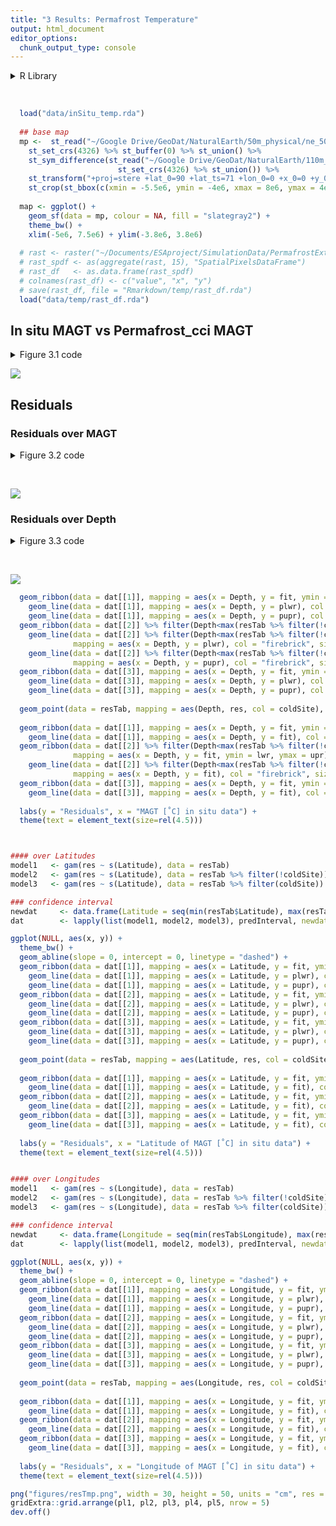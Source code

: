 ```yaml
---
title: "3 Results: Permafrost Temperature"
output: html_document
editor_options: 
  chunk_output_type: console
---
```


<style type="text/css">
.main-container {
  max-width: 1400px;
  margin-left: auto;
  margin-right: auto;
}
</style>


<details>
  <summary>R Library</summary>
  ```r
  library(readxl)
  library(ncdf4)
  library(raster)
  library(tidyverse)
  library(ggforce)
  library(grid)
  library(mgcv)
  library(sf)
  sf::sf_use_s2(FALSE)
  ```
</details><br/> 

```r
  load("data/inSitu_temp.rda")
  
  ## base map
  mp <-  st_read("~/Google Drive/GeoDat/NaturalEarth/50m_physical/ne_50m_land/ne_50m_land.shp", quiet = TRUE) %>% 
    st_set_crs(4326) %>% st_buffer(0) %>% st_union() %>%
    st_sym_difference(st_read("~/Google Drive/GeoDat/NaturalEarth/110m_physical/ne_110m_lakes/ne_110m_lakes.shp", quiet = TRUE) %>% 
                        st_set_crs(4326) %>% st_union()) %>%
    st_transform("+proj=stere +lat_0=90 +lat_ts=71 +lon_0=0 +x_0=0 +y_0=0 +datum=WGS84 +units=m +no_defs") %>%
    st_crop(st_bbox(c(xmin = -5.5e6, ymin = -4e6, xmax = 8e6, ymax = 4e6)))
  
  map <- ggplot() +
    geom_sf(data = mp, colour = NA, fill = "slategray2") +
    theme_bw() +
    xlim(-5e6, 7.5e6) + ylim(-3.8e6, 3.8e6)
  
  # rast <- raster("~/Documents/ESAproject/SimulationData/PermafrostExtent/ESACCI-PERMAFROST-L4-PFR-MODISLST_CRYOGRID-AREA4_PP-2018-fv03.0.nc")
  # rast_spdf <- as(aggregate(rast, 15), "SpatialPixelsDataFrame")
  # rast_df   <- as.data.frame(rast_spdf)
  # colnames(rast_df) <- c("value", "x", "y")
  # save(rast_df, file = "Rmarkdown/temp/rast_df.rda")
  load("data/temp/rast_df.rda")
```



## In situ MAGT vs Permafrost_cci MAGT

<details>
  <summary>Figure 3.1 code</summary>
  ```r
    mod   <- lm(MAGT_Permafrost_cci~Temp, data = inSitu_temp)
    modM  <- data.frame(Temp=seq(min(inSitu_temp$Temp), max(inSitu_temp$Temp), length = 50))
    modM  <- data.frame(modM, predict(mod, newdata=modM, interval = "prediction"))
    
    png("figures/Figure_3.1.png", width = 20, height = 10, units = "cm", res = 250)
    ggplot(NULL, aes(x, y)) +
        geom_label(aes(-15, 6.5, hjust = 0, vjust = 0,
                       label = paste0("Slope =",signif(mod$coef[[2]], 3), "\n", "R^2 = ", signif(summary(mod)$adj.r.squared, 3))), size = 5) +
        geom_point(data = inSitu_temp, mapping = aes(Temp, MAGT_Permafrost_cci), 
                   alpha = 0.1, shape = 16, fill = "grey40") +
        theme_bw() + 
        geom_abline(slope = 1, intercept = 0, linetype = "dashed") +
        # geom_ribbon(data = modM, mapping = aes(x = Temp, y = fit, ymin = lwr, ymax = upr), alpha = 0.15) +
        geom_line(  data = modM, mapping = aes(x = Temp, y = fit), col = "cornflowerblue", size = 1.5) +
        labs(y = "MAGT [˚C] Permafrost_cci", x = "MAGT [˚C] in situ data") +
        xlim(-15, 10) + ylim(-15, 10) +
        theme(text = element_text(size=rel(3.5)))
    dev.off()
  ```
</details>
  
![](figures/Figure_3.1.png)


## Residuals

### Residuals over MAGT


<details>
  <summary>Figure 3.2 code</summary>
  ```r
  ###################
  #### Residuals ####
  ###################
  predInterval <- function(x, newdat, lower = .025, upper = 0.975) {
    
      model  = x
    
      p          <- predict(model, newdat, type = "link", se.fit = TRUE)
      upr        <- p$fit + (2 * p$se.fit)
      lwr        <- p$fit - (2 * p$se.fit)
      newdat$upr <- model$family$linkinv(upr)
      newdat$lwr <- model$family$linkinv(lwr)
      newdat$fit <- predict(model, newdat)
      
      beta      <- coef(model)
      V         <- vcov(model)
      num_beta_vecs <- 10000
      Cv            <- chol(V)
      nus         <- rnorm(num_beta_vecs * length(beta))
      beta_sims   <- beta + t(Cv) %*% matrix(nus, nrow = length(beta), ncol = num_beta_vecs)
      covar_sim   <- predict(model, newdata = newdat, type = "lpmatrix")
      linpred_sim <- covar_sim %*% beta_sims
      invlink     <- function(x) x
      exp_val_sim <- invlink(linpred_sim)
      y_sim       <- matrix(rnorm(n = prod(dim(exp_val_sim)), mean = exp_val_sim, sd = summary(model)$scale), 
                      nrow = nrow(exp_val_sim), 
                      ncol = ncol(exp_val_sim))
      
      out <- as.data.frame(t(apply(y_sim, 1, quantile, prob = c(lower, upper))))
        names(out)[1:2] <- c("plwr", "pupr")
        
      cbind(newdat, out)
  }
  

  
  resTab <- inSitu_temp %>% filter(!is.na(Temp) & !is.na(MAGT_Permafrost_cci)) %>%
                       mutate(res =  as.numeric(resid(lm(MAGT_Permafrost_cci-Temp ~ 0))))
  
  #### over Temps
  model   <- gam(res ~ s(Temp), data = resTab)
    
  newdat  <- data.frame(Temp = seq(min(resTab$Temp), max(resTab$Temp), length = 100))
  dat     <- lapply(list(model), predInterval, newdat = newdat)
  
  ## Outliers

  pl1 <- ggplot(NULL, aes(x, y)) +
    theme_bw() +
    geom_abline(slope = 0, intercept = 0, linetype = "dashed") +
    geom_point(data = resTab, mapping = aes(Temp, res, col = coldSite), alpha = 0.1, shape = 16, size = 1.5) +
    geom_point(data = resTab %>% filter(res<quantile(res, probs = 0.025) | res>quantile(res, probs = 0.975)), 
    mapping = aes(Temp, res, col = coldSite), alpha = 0.8, shape = 4, size = 1) +
      scale_color_manual(values = c("firebrick", "cornflowerblue"), labels = c('MAGT [°C] >= 1', 'MAGT [°C] < 1')) +
    
    geom_ribbon(data = dat[[1]], mapping = aes(x = Temp, y = fit, ymin = lwr, ymax = upr), alpha = 0.15, fill = "grey10") +
    geom_line(data   = dat[[1]], mapping = aes(x = Temp, y = fit), col = "grey10", size = 1) +
    
    labs(y = "Residuals", x = "MAGT [˚C] in situ data", col = "In situ match-up sites") +
    
    guides(colour = guide_legend(override.aes = list(alpha = 1))) +
    
    theme(axis.title = element_text(size=rel(1.1)),
          axis.text = element_text(size=rel(1)),
          legend.position = c(0.28, 0.14),
          legend.background = element_rect(fill = "white", color = "black"),
          legend.text = element_text(size=rel(0.8)),
          legend.title = element_text(size=rel(0.8)))
  
  resMap <- resTab %>% filter(res<quantile(res, probs = 0.025) | res>quantile(res, probs = 0.975)) %>% group_by(Name) %>% mutate(N = n()) %>%
    filter(!duplicated(Name))
  
  
  crds_pts <- st_as_sf(resMap, coords = c("Longitude", "Latitude")) %>% st_set_crs(4326) %>%
    st_transform("+proj=stere +lat_0=90 +lat_ts=71 +lon_0=0 +x_0=0 +y_0=0 +datum=WGS84 +units=m +no_defs") %>% st_coordinates()
  
  pl2 <- map +
    geom_raster(data=rast_df, aes(x=x, y=y, fill=value), alpha=0.8, show.legend = FALSE) + 
      scale_fill_gradient(low="slategray2", high="black") +
      labs(fill = "Permafrost_cci PFR (2018)") +
      ggnewscale::new_scale_fill() +
      geom_jitter(data = data.frame(crds_pts, coldSite = resMap$coldSite, n = resMap$N), 
                 aes(x = X, y = Y, col = coldSite, size = n), alpha = 0.8, shape = 4, stroke = 1, width = 60000, height = 60000) +
      scale_color_manual(values = c("firebrick", "cornflowerblue"), labels = c('MAGT [°C] >= 1', 'MAGT [°C] < 1')) +
      scale_size(range = c(0.15, 1.7)) +
      labs(x = "", y = "", col = "", size = "Nr. measurements") +
      theme(legend.position="bottom", legend.box="vertical", legend.margin=margin(),
            legend.background = element_rect(fill = "white"),
            legend.text = element_text(size=rel(0.8)),
            legend.title = element_text(size=rel(0.8)))
  
  
  png("figures/Figure_3.2.png", width = 20, height = 10, units = "cm", res = 250)
  gridExtra::grid.arrange(pl1, pl2, nrow =1, widths = c(1,1.2))
  dev.off()
  ```
</details><br/>
  
![](figures/Figure_3.2.png)

### Residuals over Depth

<details>
  <summary>Figure 3.3 code</summary>
  ```r
  
  #### over Depths
  model1   <- gam(res ~ s(Depth), data = resTab)
  model2   <- gam(res ~ s(Depth), data = resTab %>% filter(!coldSite))
  model3   <- gam(res ~ s(Depth), data = resTab %>% filter(coldSite))
  
  ### confidence interval
  newdat     <- data.frame(Depth = seq(min(resTab$Depth), max(resTab$Depth), length = 100))
  dat        <- lapply(list(model1, model2, model3), predInterval, newdat = newdat)
  
  qtilesWarm     <- resTab %>% filter(!coldSite) %>% group_by(Depth) %>% summarise(upper = quantile(res, probs = 0.05), lower = quantile(res, probs = 0.95))
  qtilesCold     <- resTab %>% filter(coldSite) %>% group_by(Depth) %>% summarise(upper = quantile(res, probs = 0.05), lower = quantile(res, probs = 0.95))
  
  pl1 <- ggplot(NULL, aes(x, y)) +
    theme_bw() +
    geom_abline(slope = 0, intercept = 0, linetype = "dashed") +
    geom_point(data = resTab, mapping = aes(Depth, res), alpha = 0.1, shape = 16, size = .7, show.legend = FALSE) +
    geom_ribbon(data = dat[[1]], mapping = aes(x = Depth, y = fit, ymin = plwr, ymax = pupr), alpha = 0.05) +
    geom_ribbon(data = dat[[1]], mapping = aes(x = Depth, y = fit, ymin = lwr, ymax = upr), alpha = 0.1, fill = "grey10") +
    geom_line(data = dat[[1]], mapping = aes(x = Depth, y = fit), col = "grey10", size = 1) +
    labs(y = "", x = "") +
    theme(text = element_text(size=rel(3.5)))
  
  
  pl2 <- ggplot(NULL, aes(x, y)) +
    theme_bw() +
    geom_label(aes(1300, -10, hjust = 0, vjust = 0, label = "MAGT [°C] >= 1"), size = 3) +
    geom_abline(slope = 0, intercept = 0, linetype = "dashed") +
    geom_point(data = resTab, mapping = aes(Depth, res, col = coldSite), alpha = 0.05, shape = 16, size = 0.7, show.legend = FALSE) +
            scale_color_manual(values = c("firebrick", "cornflowerblue"), labels = c('MAGT [°C] >= 1', 'MAGT [°C] < 1')) +
  
    geom_ribbon(dat[[2]], mapping = aes(x = Depth, y = fit, ymin = upr, ymax = lwr), alpha = 0.15) +
    geom_line(dat[[2]],   mapping = aes(x = Depth, y = fit), col = "firebrick", size = 1) +
    geom_smooth(qtilesWarm, mapping = aes(x = Depth, y = lower), col = "firebrick", size = 0.5, se = FALSE, span = 0.45) +
    geom_smooth(qtilesWarm, mapping = aes(x = Depth, y = upper), col = "firebrick", size = 0.5, se = FALSE, span = 0.45) +
    labs(y = "", x = "") +
    
    theme(text = element_text(size=rel(3.5)))
  
  
  pl3 <- ggplot(NULL, aes(x, y)) +
    theme_bw() +
    geom_label(aes(1300, -10, hjust = 0, vjust = 0, label = "MAGT [°C] < 1"), size = 3) +
    geom_abline(slope = 0, intercept = 0, linetype = "dashed") +
    geom_point(data = resTab, mapping = aes(Depth, res, col = coldSite), alpha = 0.05, shape = 16, size = 0.7, show.legend = FALSE) +
            scale_color_manual(values = c("firebrick", "cornflowerblue"), labels = c('MAGT [°C] >= 1', 'MAGT [°C] < 1')) +
  
    geom_ribbon(dat[[3]], mapping = aes(x = Depth, y = fit, ymin = upr, ymax = lwr), alpha = 0.15) +
    geom_line(dat[[3]],   mapping = aes(x = Depth, y = fit), col = "cornflowerblue", size = 1) +
    geom_smooth(qtilesCold, mapping = aes(x = Depth, y = lower), col = "cornflowerblue", size = 0.5, se = FALSE, span = 0.45) +
    geom_smooth(qtilesCold, mapping = aes(x = Depth, y = upper), col = "cornflowerblue", size = 0.5, se = FALSE, span = 0.45) +
    labs(y = "", x = "") +
    theme(text = element_text(size=rel(3.5)))
  
  
  png("figures/Figure_3.3.png", width = 20, height = 10, units = "cm", res = 250)
  gridExtra::grid.arrange(pl1, pl2, pl3, layout_matrix = rbind(c(1,2),c(1,3)), heights=c(1, 1), bottom = "Depths [cm] of MAGT measurement",
                          left = "Residuals")
  dev.off()
  
  ```
</details><br/>
  
![](figures/Figure_3.3.png)


```r

  geom_ribbon(data = dat[[1]], mapping = aes(x = Depth, y = fit, ymin = plwr, ymax = pupr), alpha = 0.15) +
    geom_line(data = dat[[1]], mapping = aes(x = Depth, y = plwr), col = "grey10", size = 0.5, linetype = "dashed") +
    geom_line(data = dat[[1]], mapping = aes(x = Depth, y = pupr), col = "grey10", size = 0.5, linetype = "dashed") +
  geom_ribbon(data = dat[[2]] %>% filter(Depth<max(resTab %>% filter(!coldSite) %>% pull(Depth))), mapping = aes(x = Depth, y = fit, ymin = plwr, ymax = pupr), alpha = 0.15) +
    geom_line(data = dat[[2]] %>% filter(Depth<max(resTab %>% filter(!coldSite) %>% pull(Depth))), 
              mapping = aes(x = Depth, y = plwr), col = "firebrick", size = 0.5, linetype = "dashed") +
    geom_line(data = dat[[2]] %>% filter(Depth<max(resTab %>% filter(!coldSite) %>% pull(Depth))), 
              mapping = aes(x = Depth, y = pupr), col = "firebrick", size = 0.5, linetype = "dashed") +
  geom_ribbon(data = dat[[3]], mapping = aes(x = Depth, y = fit, ymin = plwr, ymax = pupr), alpha = 0.15) +
    geom_line(data = dat[[3]], mapping = aes(x = Depth, y = plwr), col = "cornflowerblue", size = 0.5, linetype = "dashed") +
    geom_line(data = dat[[3]], mapping = aes(x = Depth, y = pupr), col = "cornflowerblue", size = 0.5, linetype = "dashed") +
  
  geom_point(data = resTab, mapping = aes(Depth, res, col = coldSite), alpha = 0.1, shape = 16, size = 1.5) +
  
  geom_ribbon(data = dat[[1]], mapping = aes(x = Depth, y = fit, ymin = lwr, ymax = upr), alpha = 0.15, fill = "grey10") +
    geom_line(data = dat[[1]], mapping = aes(x = Depth, y = fit), col = "grey10", size = 1.5) +
  geom_ribbon(data = dat[[2]] %>% filter(Depth<max(resTab %>% filter(!coldSite) %>% pull(Depth))), 
              mapping = aes(x = Depth, y = fit, ymin = lwr, ymax = upr), alpha = 0.15, fill = "grey10") +
    geom_line(data = dat[[2]] %>% filter(Depth<max(resTab %>% filter(!coldSite) %>% pull(Depth))), 
              mapping = aes(x = Depth, y = fit), col = "firebrick", size = 1.5) +
  geom_ribbon(data = dat[[3]], mapping = aes(x = Depth, y = fit, ymin = lwr, ymax = upr), alpha = 0.15, fill = "grey10") +
    geom_line(data = dat[[3]], mapping = aes(x = Depth, y = fit), col = "cornflowerblue", size = 1.5) +
  
  labs(y = "Residuals", x = "MAGT [˚C] in situ data") +
  theme(text = element_text(size=rel(4.5)))



#### over Latitudes
model1   <- gam(res ~ s(Latitude), data = resTab)
model2   <- gam(res ~ s(Latitude), data = resTab %>% filter(!coldSite))
model3   <- gam(res ~ s(Latitude), data = resTab %>% filter(coldSite))

### confidence interval
newdat     <- data.frame(Latitude = seq(min(resTab$Latitude), max(resTab$Latitude), length = 100))
dat        <- lapply(list(model1, model2, model3), predInterval, newdat = newdat)

ggplot(NULL, aes(x, y)) +
  theme_bw() +
  geom_abline(slope = 0, intercept = 0, linetype = "dashed") +
  geom_ribbon(data = dat[[1]], mapping = aes(x = Latitude, y = fit, ymin = plwr, ymax = pupr), alpha = 0.15) +
    geom_line(data = dat[[1]], mapping = aes(x = Latitude, y = plwr), col = "grey10", size = 0.5, linetype = "dashed") +
    geom_line(data = dat[[1]], mapping = aes(x = Latitude, y = pupr), col = "grey10", size = 0.5, linetype = "dashed") +
  geom_ribbon(data = dat[[2]], mapping = aes(x = Latitude, y = fit, ymin = plwr, ymax = pupr), alpha = 0.15) +
    geom_line(data = dat[[2]], mapping = aes(x = Latitude, y = plwr), col = "firebrick", size = 0.5, linetype = "dashed") +
    geom_line(data = dat[[2]], mapping = aes(x = Latitude, y = pupr), col = "firebrick", size = 0.5, linetype = "dashed") +
  geom_ribbon(data = dat[[3]], mapping = aes(x = Latitude, y = fit, ymin = plwr, ymax = pupr), alpha = 0.15) +
    geom_line(data = dat[[3]], mapping = aes(x = Latitude, y = plwr), col = "cornflowerblue", size = 0.5, linetype = "dashed") +
    geom_line(data = dat[[3]], mapping = aes(x = Latitude, y = pupr), col = "cornflowerblue", size = 0.5, linetype = "dashed") +
  
  geom_point(data = resTab, mapping = aes(Latitude, res, col = coldSite), alpha = 0.1, shape = 16, size = 1.5) +
  
  geom_ribbon(data = dat[[1]], mapping = aes(x = Latitude, y = fit, ymin = lwr, ymax = upr), alpha = 0.15, fill = "grey10") +
    geom_line(data = dat[[1]], mapping = aes(x = Latitude, y = fit), col = "grey10", size = 1.5) +
  geom_ribbon(data = dat[[2]], mapping = aes(x = Latitude, y = fit, ymin = lwr, ymax = upr), alpha = 0.15, fill = "grey10") +
    geom_line(data = dat[[2]], mapping = aes(x = Latitude, y = fit), col = "firebrick", size = 1.5) +
  geom_ribbon(data = dat[[3]], mapping = aes(x = Latitude, y = fit, ymin = lwr, ymax = upr), alpha = 0.15, fill = "grey10") +
    geom_line(data = dat[[3]], mapping = aes(x = Latitude, y = fit), col = "cornflowerblue", size = 1.5) +
  
  labs(y = "Residuals", x = "Latitude of MAGT [˚C] in situ data") +
  theme(text = element_text(size=rel(4.5)))


#### over Longitudes
model1   <- gam(res ~ s(Longitude), data = resTab)
model2   <- gam(res ~ s(Longitude), data = resTab %>% filter(!coldSite))
model3   <- gam(res ~ s(Longitude), data = resTab %>% filter(coldSite))

### confidence interval
newdat     <- data.frame(Longitude = seq(min(resTab$Longitude), max(resTab$Longitude), length = 100))
dat        <- lapply(list(model1, model2, model3), predInterval, newdat = newdat)

ggplot(NULL, aes(x, y)) +
  theme_bw() +
  geom_abline(slope = 0, intercept = 0, linetype = "dashed") +
  geom_ribbon(data = dat[[1]], mapping = aes(x = Longitude, y = fit, ymin = plwr, ymax = pupr), alpha = 0.15) +
    geom_line(data = dat[[1]], mapping = aes(x = Longitude, y = plwr), col = "grey10", size = 0.5, linetype = "dashed") +
    geom_line(data = dat[[1]], mapping = aes(x = Longitude, y = pupr), col = "grey10", size = 0.5, linetype = "dashed") +
  geom_ribbon(data = dat[[2]], mapping = aes(x = Longitude, y = fit, ymin = plwr, ymax = pupr), alpha = 0.15) +
    geom_line(data = dat[[2]], mapping = aes(x = Longitude, y = plwr), col = "firebrick", size = 0.5, linetype = "dashed") +
    geom_line(data = dat[[2]], mapping = aes(x = Longitude, y = pupr), col = "firebrick", size = 0.5, linetype = "dashed") +
  geom_ribbon(data = dat[[3]], mapping = aes(x = Longitude, y = fit, ymin = plwr, ymax = pupr), alpha = 0.15) +
    geom_line(data = dat[[3]], mapping = aes(x = Longitude, y = plwr), col = "cornflowerblue", size = 0.5, linetype = "dashed") +
    geom_line(data = dat[[3]], mapping = aes(x = Longitude, y = pupr), col = "cornflowerblue", size = 0.5, linetype = "dashed") +
  
  geom_point(data = resTab, mapping = aes(Longitude, res, col = coldSite), alpha = 0.1, shape = 16, size = 1.5) +
  
  geom_ribbon(data = dat[[1]], mapping = aes(x = Longitude, y = fit, ymin = lwr, ymax = upr), alpha = 0.15, fill = "grey10") +
    geom_line(data = dat[[1]], mapping = aes(x = Longitude, y = fit), col = "grey10", size = 1.5) +
  geom_ribbon(data = dat[[2]], mapping = aes(x = Longitude, y = fit, ymin = lwr, ymax = upr), alpha = 0.15, fill = "grey10") +
    geom_line(data = dat[[2]], mapping = aes(x = Longitude, y = fit), col = "firebrick", size = 1.5) +
  geom_ribbon(data = dat[[3]], mapping = aes(x = Longitude, y = fit, ymin = lwr, ymax = upr), alpha = 0.15, fill = "grey10") +
    geom_line(data = dat[[3]], mapping = aes(x = Longitude, y = fit), col = "cornflowerblue", size = 1.5) +
  
  labs(y = "Residuals", x = "Longitude of MAGT [˚C] in situ data") +
  theme(text = element_text(size=rel(4.5)))

png("figures/resTmp.png", width = 30, height = 50, units = "cm", res = 250)
gridExtra::grid.arrange(pl1, pl2, pl3, pl4, pl5, nrow = 5)
dev.off()

```








